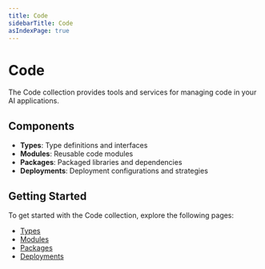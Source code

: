 ```yaml
---
title: Code
sidebarTitle: Code
asIndexPage: true
---
```


# Code

The Code collection provides tools and services for managing code in your AI applications.

## Components

- **Types**: Type definitions and interfaces
- **Modules**: Reusable code modules
- **Packages**: Packaged libraries and dependencies
- **Deployments**: Deployment configurations and strategies

## Getting Started

To get started with the Code collection, explore the following pages:

- [Types](/code/types)
- [Modules](/code/modules)
- [Packages](/code/packages)
- [Deployments](/code/deployments)
